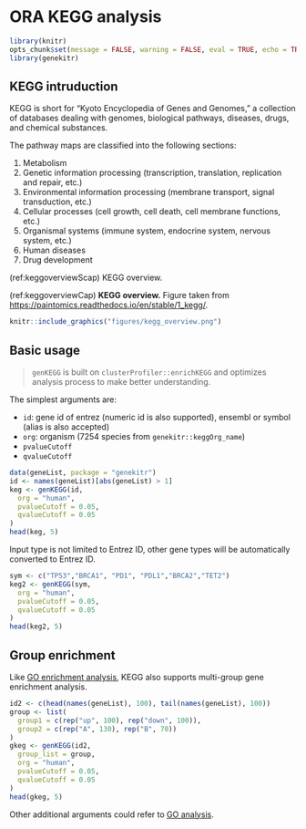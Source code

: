 # ORA KEGG analysis {#ora-kegg-analysis-1}

```r
library(knitr)
opts_chunk$set(message = FALSE, warning = FALSE, eval = TRUE, echo = TRUE, cache = TRUE)
library(genekitr)
```

## KEGG intruduction {#kegg-introduction}

KEGG is short for "Kyoto Encyclopedia of Genes and Genomes," a collection of databases dealing with genomes, biological pathways, diseases, drugs, and chemical substances.

The pathway maps are classified into the following sections:

1. Metabolism
2. Genetic information processing (transcription, translation, replication and repair, etc.)
3. Environmental information processing (membrane transport, signal transduction, etc.)
4. Cellular processes (cell growth, cell death, cell membrane functions, etc.)
5. Organismal systems (immune system, endocrine system, nervous system, etc.)
6. Human diseases
7. Drug development

(ref:keggoverviewScap) KEGG overview.

(ref:keggoverviewCap) **KEGG overview.** Figure taken from <https://paintomics.readthedocs.io/en/stable/1_kegg/>.

```r
knitr::include_graphics("figures/kegg_overview.png")
```


## Basic usage {#kegg-basic-usage}

> `genKEGG` is built on `clusterProfiler::enrichKEGG` and optimizes analysis process to make better understanding. 

The simplest arguments are: 

- `id`: gene id of entrez (numeric id is also supported), ensembl or symbol (alias is also accepted)
- `org`: organism (7254 species from `genekitr::keggOrg_name`)
- `pvalueCutoff`
- `qvalueCutoff`

```r
data(geneList, package = "genekitr")
id <- names(geneList)[abs(geneList) > 1]
keg <- genKEGG(id,
  org = "human",
  pvalueCutoff = 0.05,
  qvalueCutoff = 0.05
)
head(keg, 5)
```

Input type is not limited to Entrez ID, other gene types will be automatically converted to Entrez ID.

```r
sym <- c("TP53","BRCA1", "PD1", "PDL1","BRCA2","TET2")
keg2 <- genKEGG(sym,
  org = "human",
  pvalueCutoff = 0.05,
  qvalueCutoff = 0.05
)
head(keg2, 5)
```


## Group enrichment {#kegg-group-enrichment}

Like [GO enrichment analysis](#go-group-enrichment), KEGG also supports multi-group gene enrichment analysis.

```r
id2 <- c(head(names(geneList), 100), tail(names(geneList), 100))
group <- list(
  group1 = c(rep("up", 100), rep("down", 100)),
  group2 = c(rep("A", 130), rep("B", 70))
)
gkeg <- genKEGG(id2,
  group_list = group,
  org = "human",
  pvalueCutoff = 0.05,
  qvalueCutoff = 0.05
)
head(gkeg, 5)
```

Other additional arguments could refer to [GO analysis](#go-additional-arguments).



